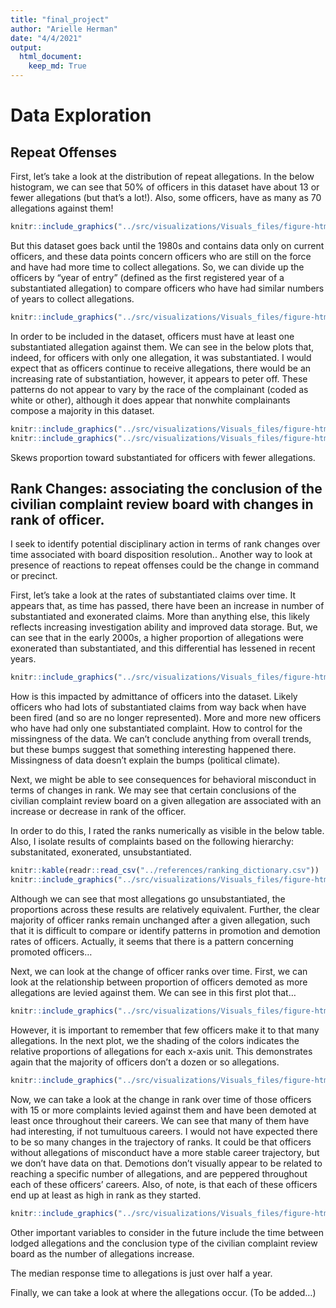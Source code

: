 ```yaml
---
title: "final_project"
author: "Arielle Herman"
date: "4/4/2021"
output:
  html_document:
    keep_md: True
---
```


# Data Exploration

## Repeat Offenses

First, let's take a look at the distribution of repeat allegations. In the below histogram, we can see that 50% of officers in this dataset have about 13 or fewer allegations (but that's a lot!). Also, some officers, have as many as 70 allegations against them!

```r
knitr::include_graphics("../src/visualizations/Visuals_files/figure-html/repeat_complaints-1.png")
```

But this dataset goes back until the 1980s and contains data only on current officers, and these data points concern officers who are still on the force and have had more time to collect allegations.  So, we can divide up the officers by "year of entry" (defined as the first registered year of a substantiated allegation) to compare officers who have had similar numbers of years to collect allegations.

```r
knitr::include_graphics("../src/visualizations/Visuals_files/figure-html/repeat_complaints_decade_entry-1.png")
```

In order to be included in the dataset, officers must have at least one substantiated allegation against them. We can see in the below plots that, indeed, for officers with only one allegation, it was substantiated. I would expect that as officers continue to receive allegations, there would be an increasing rate of substantiation, however, it appears to peter off. These patterns do not appear to vary by the race of the complainant (coded as white or other), although it does appear that nonwhite complainants compose a majority in this dataset.

```r
knitr::include_graphics("../src/visualizations/Visuals_files/figure-html/repeat_complaints_eth-1.png")
knitr::include_graphics("../src/visualizations/Visuals_files/figure-html/repeat_complaints_eth-2.png")
```

Skews proportion toward substantiated for officers with fewer allegations.

## Rank Changes: associating the conclusion of the civilian complaint review board with changes in rank of officer.

I seek to identify potential disciplinary action in terms of rank changes over time associated with board disposition resolution..  Another way to look at presence of reactions to repeat offenses could be the change in command or precinct.


First, let's take a look at the rates of substantiated claims over time.  It appears that, as time has passed, there have been an increase in number of substantiated and exonerated claims.  More than anything else, this likely reflects increasing investigation ability and improved data storage.  But, we can see that in the early 2000s, a higher proportion of allegations were exonerated than substantiated, and this differential has lessened in recent years.

```r
knitr::include_graphics("../src/visualizations/Visuals_files/figure-html/complaint_results_time-1.png")
```

How is this impacted by admittance of officers into the dataset.
Likely officers who had lots of substantiated claims from way back when have been fired (and so are no longer represented).
More and more new officers who have had only one substantiated complaint.
How to control for the missingness of the data.
We can't conclude anything from overall trends, but these bumps suggest that something interesting happened there.  Missingness of data doesn't explain the bumps (political climate).

Next, we might be able to see consequences for behavioral misconduct in terms of changes in rank.  We may see that certain conclusions of the civilian complaint review board on a given allegation are associated with an increase or decrease in rank of the officer.

In order to do this, I rated the ranks numerically as visible in the below table.  Also, I isolate results of complaints based on the following hierarchy: substanitated, exonerated, unsubstantiated.

```r
knitr::kable(readr::read_csv("../references/ranking_dictionary.csv"))
knitr::include_graphics("../src/visualizations/Visuals_files/figure-html/rank_changes_resolution-1.png")
```

Although we can see that most allegations go unsubstantiated, the proportions across these results are relatively equivalent.  Further, the clear majority of officer ranks remain unchanged after a given allegation, such that it is difficult to compare or identify patterns in promotion and demotion rates of officers.  Actually, it seems that there is a pattern concerning promoted officers...


Next, we can look at the change of officer ranks over time.  First, we can look at the relationship between proportion of officers demoted as more allegations are levied against them.  We can see in this first plot that...

```r
knitr::include_graphics("../src/visualizations/Visuals_files/figure-html/rank_changes-1.png")
```

However, it is important to remember that few officers make it to that many allegations. In the next plot, we the shading of the colors indicates the relative proportions of allegations for each x-axis unit.  This demonstrates again that the majority of officers don't a dozen or so allegations.

```r
knitr::include_graphics("../src/visualizations/Visuals_files/figure-html/rank_changes-2.png")
```

Now, we can take a look at the change in rank over time of those officers with 15 or more complaints levied against them and have been demoted at least once throughout their careers.  We can see that many of them have had interesting, if not tumultuous careers.  I would not have expected there to be so many changes in the trajectory of ranks.  It could be that officers without allegations of misconduct have a more stable career trajectory, but we don't have data on that.  Demotions don't visually appear to be related to reaching a specific number of allegations, and are peppered throughout each of these officers' careers.  Also, of note, is that each of these officers end up at least as high in rank as they started.

```r
knitr::include_graphics("../src/visualizations/Visuals_files/figure-html/spark_plot_rank-1.png")
```

Other important variables to consider in the future include the time between lodged allegations and the conclusion type of the civilian complaint review board as the number of allegations increase.

The median response time to allegations is just over half a year.

Finally, we can take a look at where the allegations occur. (To be added...)
